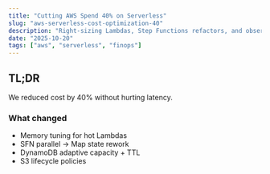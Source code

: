 ```yaml
---
title: "Cutting AWS Spend 40% on Serverless"
slug: "aws-serverless-cost-optimization-40"
description: "Right-sizing Lambdas, Step Functions refactors, and observability guardrails."
date: "2025-10-20"
tags: ["aws", "serverless", "finops"]
---
```


## TL;DR
We reduced cost by 40% without hurting latency.

### What changed
- Memory tuning for hot Lambdas
- SFN parallel → Map state rework
- DynamoDB adaptive capacity + TTL
- S3 lifecycle policies
